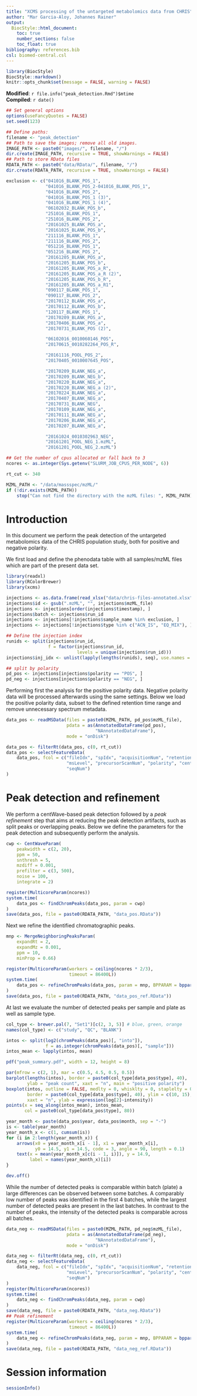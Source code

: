```yaml
---
title: "XCMS processing of the untargeted metabolomics data from CHRIS"
author: "Mar Garcia-Aloy, Johannes Rainer"
output:
  BiocStyle::html_document:
    toc: true
    number_sections: false
    toc_float: true
bibliography: references.bib
csl: biomed-central.csl
---
```


```r
library(BiocStyle)
BiocStyle::markdown()
knitr::opts_chunk$set(message = FALSE, warning = FALSE)
```

**Modified**: `r file.info("peak_detection.Rmd")$mtime`<br />
**Compiled**: `r date()`

```r
## Set general options
options(useFancyQuotes = FALSE)
set.seed(123)

## Define paths:
filename <- "peak_detection"
## Path to save the images; remove all old images.
IMAGE_PATH <- paste0("images/", filename, "/")
dir.create(IMAGE_PATH, recursive = TRUE, showWarnings = FALSE)
## Path to store RData files
RDATA_PATH <- paste0("data/RData/", filename, "/")
dir.create(RDATA_PATH, recursive = TRUE, showWarnings = FALSE)

exclusion <- c("041016_BLANK_POS_1",
               "041016_BLANK_POS_2-041016_BLANK_POS_1",
               "041016_BLANK_POS_2",
               "041016_BLANK_POS_1 (3)",
               "041016_BLANK_POS_1 (4)",
               "06102032_BLANK_POS_b",
               "251016_BLANK_POS_1",
               "251016_BLANK_POS_2",
               "20161025_BLANK_POS_a",
               "20161025_BLANK_POS_b",
               "211116_BLANK_POS_1",
               "211116_BLANK_POS_2",
               "051216_BLANK_POS_1",
               "051216_BLANK_POS_2",
               "20161205_BLANK_POS_a",
               "20161205_BLANK_POS_b",
               "20161205_BLANK_POS_a_R",
               "20161205_BLANK_POS_a_R (2)",
               "20161205_BLANK_POS_b_R",
               "20161205_BLANK_POS_a_R1",
               "090117_BLANK_POS_1",
               "090117_BLANK_POS_2",
               "20170112_BLANK_POS_a",
               "20170112_BLANK_POS_b",
               "120117_BLANK_POS_1",
               "20170209_BLANK_POS_a",
               "20170406_BLANK_POS_a",
               "20170731_BLANK_POS (2)",

               "06102016_0010060146_POS",
               "20170615_0010282264_POS_R",

               "20161116_POOL_POS_2",
               "20170405_0010007645_POS",

               "20170209_BLANK_NEG_a",
               "20170209_BLANK_NEG_b",
               "20170220_BLANK_NEG_a",
               "20170220_BLANK_NEG_a (2)",
               "20170224_BLANK_NEG_a",
               "20170407_BLANK_NEG_a",
               "20170731_BLANK_NEG",
               "20170109_BLANK_NEG_a",
               "20170111_BLANK_NEG_a",
               "20170206_BLANK_NEG_a",
               "20170207_BLANK_NEG_a",

               "20161024_0010302963_NEG",
               "20161201_POOL_NEG_1.mzML",
               "20161201_POOL_NEG_2.mzML")

## Get the number of cpus allocated or fall back to 3
ncores <- as.integer(Sys.getenv("SLURM_JOB_CPUS_PER_NODE", 6))

rt_cut <- 340

MZML_PATH <- "/data/massspec/mzML/"
if (!dir.exists(MZML_PATH))
    stop("Can not find the directory with the mzML files: ", MZML_PATH)

```

# Introduction

In this document we perform the peak detection of the untargeted metabolomics
data of the CHRIS population study, both for positive and negative polarity.

We first load and define the phenodata table with all samples/mzML files which
are part of the present data set.

```r
library(readxl)
library(RColorBrewer)
library(xcms)

injections <- as.data.frame(read_xlsx("data/chris-files-annotated.xlsx"))
injections$id <- gsub(".mzML", "", injections$mzML_file)
injections <- injections[order(injections$timestamp), ]
injections$batch <- injections$run_id
injections <- injections[!injections$sample_name %in% exclusion, ]
injections <- injections[!injections$type %in% c("ACN_IS", "EQ_MIX"), ]

## Define the injection index
runids <- split(injections$run_id,
                f = factor(injections$run_id,
                           levels = unique(injections$run_id)))
injections$inj_idx <- unlist(lapply(lengths(runids), seq), use.names = FALSE)

## split by polarity
pd_pos <- injections[injections$polarity == "POS", ]
pd_neg <- injections[injections$polarity == "NEG", ]
```

Performing first the analysis for the positive polarity data. Negative polarity
data will be processed afterwards using the same settings. Below we load the
positive polarity data, subset to the defined retention time range and remove
unnecessary spectrum metadata.

```r
data_pos <- readMSData(files = paste0(MZML_PATH, pd_pos$mzML_file),
                       pdata = as(AnnotatedDataFrame(pd_pos),
                                  "NAnnotatedDataFrame"),
                       mode = "onDisk")

data_pos <- filterRt(data_pos, c(0, rt_cut))
data_pos <- selectFeatureData(
    data_pos, fcol = c("fileIdx", "spIdx", "acquisitionNum", "retentionTime",
                       "msLevel", "precursorScanNum", "polarity", "centroided",
                       "seqNum")
)
```

# Peak detection and refinement

We perform a centWave-based peak detection followed by a *peak refinement* step
that aims at reducing the peak detection artifacts, such as split peaks or
overlapping peaks. Below we define the parameters for the peak detection and
subsequently perform the analysis.

```r
cwp <- CentWaveParam(
    peakwidth = c(2, 20),
    ppm = 50,
    snthresh = 5,
    mzdiff = 0.001,
    prefilter = c(3, 500),
    noise = 100,
    integrate = 2)

register(MulticoreParam(ncores))
system.time(
    data_pos <- findChromPeaks(data_pos, param = cwp)
)
save(data_pos, file = paste0(RDATA_PATH, "data_pos.RData"))
```

Next we refine the identified chromatographic peaks.

```r
mnp <- MergeNeighboringPeaksParam(
    expandRt = 2,
    expandMz = 0.001,
    ppm = 10,
    minProp = 0.66)

register(MulticoreParam(workers = ceiling(ncores * 2/3),
                        timeout = 86400L))
system.time(
    data_pos <- refineChromPeaks(data_pos, param = mnp, BPPARAM = bpparam())
)
save(data_pos, file = paste0(RDATA_PATH, "data_pos_ref.RData"))
```

At last we evaluate the number of detected peaks per sample and plate as well as
sample type.

```r

col_type <- brewer.pal(7, "Set1")[c(2, 3, 5)] # blue, green, orange
names(col_type) <- c("study", "QC", "BLANK")

intos <- split(log2(chromPeaks(data_pos)[, "into"]),
               f = as.integer(chromPeaks(data_pos)[, "sample"]))
intos_mean <- lapply(intos, mean)

pdf("peak_summary.pdf", width = 12, height = 8)

par(mfrow = c(2, 1), mar = c(0.5, 4.5, 0.5, 0.5))
barplot(lengths(intos), border = paste0(col_type[data_pos$type], 40),
        ylab = "peak count", xaxt = "n", main = "positive polarity")
boxplot(intos, outline = FALSE, medlty = 0, whisklty = 0, staplelty = 0,
        border = paste0(col_type[data_pos$type], 40), ylim = c(10, 15),
        xaxt = "n", ylab = expression(log[2]~intensity))
points(x = seq_along(intos_mean), intos_mean,
       col = paste0(col_type[data_pos$type], 80))

year_month <- paste(data_pos$year, data_pos$month, sep = "-")
is <- table(year_month)
year_month_x <- c(1, cumsum(is))
for (i in 2:length(year_month_x)) {
    arrows(x0 = year_month_x[i - 1], x1 = year_month_x[i],
           y0 = 14.5, y1 = 14.5, code = 3, angle = 90, length = 0.1)
    text(x = mean(year_month_x[c(i - 1, i)]), y = 14.9,
         label = names(year_month_x)[i])
}

dev.off()

```

While the number of detected peaks is comparable within batch (plate) a large
differences can be observed between some batches. A comparably low number of
peaks was identified in the first 4 batches, while the largest number of
detected peaks are present in the last batches. In contrast to the number of
peaks, the intensity of the detected peaks is comparable across all batches.


```r
data_neg <- readMSData(files = paste0(MZML_PATH, pd_neg$mzML_file),
                       pdata = as(AnnotatedDataFrame(pd_neg),
                                  "NAnnotatedDataFrame"),
                       mode = "onDisk")

data_neg <- filterRt(data_neg, c(0, rt_cut))
data_neg <- selectFeatureData(
    data_neg, fcol = c("fileIdx", "spIdx", "acquisitionNum", "retentionTime",
                       "msLevel", "precursorScanNum", "polarity", "centroided",
                       "seqNum")
)
register(MulticoreParam(ncores))
system.time(
    data_neg <- findChromPeaks(data_neg, param = cwp)
)
save(data_neg, file = paste0(RDATA_PATH, "data_neg.RData"))
## Peak refinement
register(MulticoreParam(workers = ceiling(ncores * 2/3),
                        timeout = 86400L))
system.time(
    data_neg <- refineChromPeaks(data_neg, param = mnp, BPPARAM = bpparam())
)
save(data_neg, file = paste0(RDATA_PATH, "data_neg_ref.RData"))
```

# Session information

```r
sessionInfo()
```
